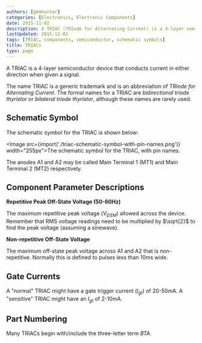 ```yaml
---
authors: [gbmhunter]
categories: [Electronics, Electronic Components]
date: 2015-11-02
description: A TRIAC (TRIode for Alternating Current) is a 4-layer semiconductor device that conducts current in either direction when given a signal.
lastUpdated: 2015-11-02
tags: [TRIAC, components, semiconductor, schematic symbols]
title: TRIACs
type: page
---
```


A TRIAC is a 4-layer semiconductor device that conducts current in either direction when given a signal.

The name TRIAC is a generic trademark and is an abbreviation of _TRIode for Alternating Current_. The formal names for a TRIAC are _bidirectional triode thyristor_ or _bilateral triode thyristor_, although these names are rarely used.

## Schematic Symbol

The schematic symbol for the TRIAC is shown below:

<Image src={import('./triac-schematic-symbol-with-pin-names.png')} width="255px">The schematic symbol for the TRIAC, with pin names.</Image>

The anodes A1 and A2 may be called Main Terminal 1 (MT1) and Main Terminal 2 (MT2) respectively.

## Component Parameter Descriptions

**Repetitive Peak Off-State Voltage (50-60Hz)**

The maximum repetitive peak voltage ($V_{DSM}$) allowed across the device. Remember that RMS voltage readings need to be multiplied by $\sqrt{2}$ to find the peak voltage (assuming a sinewave).

**Non-repetitive Off-State Voltage**

The maximum off-state peak voltage across A1 and A2 that is non-repetitive. Normally this is defined to pulses less than 10ms wide.

## Gate Currents

A "normal" TRIAC might have a gate trigger current ($I_{gt}$) of 20-50mA. A "sensitive" TRIAC might have an $I_{gt}$ of 2-10mA.

## Part Numbering

Many TRIACs begin with/include the three-letter term _BTA_.
